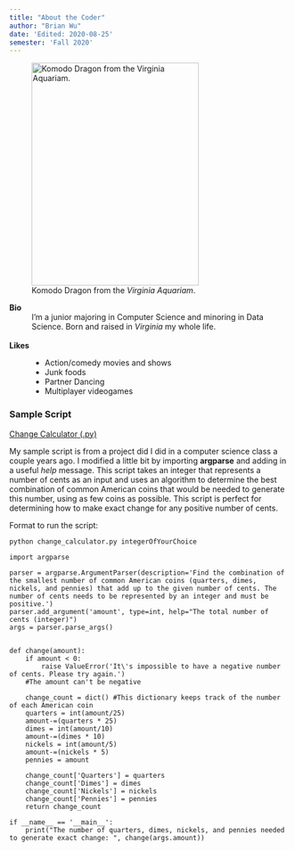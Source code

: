 ```yaml
---
title: "About the Coder"
author: "Brian Wu"
date: 'Edited: 2020-08-25'
semester: 'Fall 2020'
---
```


![Komodo Dragon from the *Virginia Aquariam*.](https://i.imgur.com/5W3ydah.jpg "Mushu"){width=300 height=400}


**Bio**
: I'm a junior majoring in Computer Science and minoring in Data Science. Born and raised in *Virginia* my whole life.  
<br>

**Likes**
 : 
 - Action/comedy movies and shows
- Junk foods
- Partner Dancing
- Multiplayer videogames

### Sample Script
[Change Calculator (.py)](scripts/change_calculator.py)

My sample script is from a project did I did in a computer science class a couple years ago. I modified a little bit by importing **argparse** and adding in a useful *help* message. This script takes an integer that represents a number of cents as an input and uses an algorithm to determine the best combination of common American coins that would be needed to generate this number, using as few coins as possible. This script is perfect for determining how to make exact change for any positive number of cents. 

Format to run the script:
```
python change_calculator.py integerOfYourChoice

```

```
import argparse

parser = argparse.ArgumentParser(description='Find the combination of the smallest number of common American coins (quarters, dimes, nickels, and pennies) that add up to the given number of cents. The number of cents needs to be represented by an integer and must be positive.')
parser.add_argument('amount', type=int, help="The total number of cents (integer)")
args = parser.parse_args()


def change(amount):
    if amount < 0:
        raise ValueError('It\'s impossible to have a negative number of cents. Please try again.')
    #The amount can't be negative

    change_count = dict() #This dictionary keeps track of the number of each American coin
    quarters = int(amount/25)
    amount-=(quarters * 25)
    dimes = int(amount/10)
    amount-=(dimes * 10)
    nickels = int(amount/5)
    amount-=(nickels * 5)
    pennies = amount

    change_count['Quarters'] = quarters
    change_count['Dimes'] = dimes
    change_count['Nickels'] = nickels
    change_count['Pennies'] = pennies
    return change_count

if __name__ == '__main__':
    print("The number of quarters, dimes, nickels, and pennies needed to generate exact change: ", change(args.amount))

```
